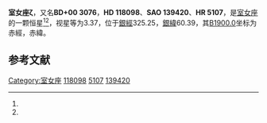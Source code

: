 {{NoteTA
|G1=Astronomy
}}
{{Starbox begin
| name = 室女座ζ
}}
{{Starbox observe
| epoch = [[J2000.0|J2000.0]]
| constell = [[室女座|室女座]]<ref name=SIMBAD>{{cite web
 | url=http://simbad.u-strasbg.fr/simbad/sim-id?Ident=HR+5107
 | title =Pulsating variable Star
 | publisher=Centre de Données astronomiques de Strasbourg
 | work=SIMBAD
 | accessdate=2012-07-13}}</ref><ref name=DATA>{{cite web
 | url=http://vizier.u-strasbg.fr/viz-bin/VizieR-5?-out.add=.&-source=5050&-corr=PK=HR&-out.max=9999&HR=5107
 | title=VizieR Detailed Page
 | accessdate=2012-07-13
 | archive-date=2016-03-05
 | archive-url=https://web.archive.org/web/20160305024233/http://vizier.u-strasbg.fr/viz-bin/VizieR-5?-out.add=.&-source=5050&-corr=PK=HR&-out.max=9999&HR=5107
 | dead-url=no
 }}</ref>
| 星官 = 
| ra = {{RA|13|34|41.6}}<ref name=SIMBAD /><ref name=DATA />
| dec = {{DEC|-0|35|45}}<ref name=SIMBAD /><ref name=DATA />
| appmag_v = 3.37<ref name=SIMBAD /><ref name=DATA />
}}
{{Starbox character
| class = A3V<ref name=SIMBAD /><ref name=DATA />
| b-v = 0.11<ref name=SIMBAD /><ref name=DATA />
| u-b = 0.1<ref name=SIMBAD /><ref name=DATA />
| r-i = 0.06<ref name=SIMBAD /><ref name=DATA />
| variable = 
}}
{{Starbox astrometry
| radial_v = 0.1
| prop_mo_ra = -13
| parallax = 0.044
| p_error = 
}}
{{Starbox catalog
| names =BD+00 3076，[[SAO星表|SAO]] 139420，[[HD星表|HD]] 118098，[[HR星表|HR]] 5107}}
{{Starbox reference |Simbad=HR+5107}}
{{Starbox end}}

'''室女座ζ'''，又名'''BD+00 3076'''，'''HD 118098'''、'''SAO 139420'''、'''HR 5107'''，是[[室女座|室女座]]的一颗恒星<ref name=SIMBAD /><ref name=DATA />，视星等为3.37，位于[[銀道座標系|銀經]]325.25，[[銀道座標系|銀緯]]60.39，其[[B1900.0|B1900.0]]坐标为赤經{{RA|13|29|35.8}}，赤緯{{DEC|-0|60.39|5}}。

== 参考文献 ==
{{reflist}}

{{star-stub}}

{{室女座恒星}}
[[Category:室女座|Category:室女座]]
[[Category:HD和HDE天體|118098]]
[[Category:HR天體|5107]]
[[Category:SAO天體|139420]]